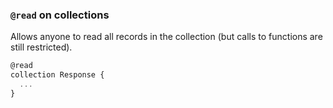 ### `@read` on collections

Allows anyone to read all records in the collection (but calls to functions are still restricted).

```js
@read
collection Response {
  ...
}
```
